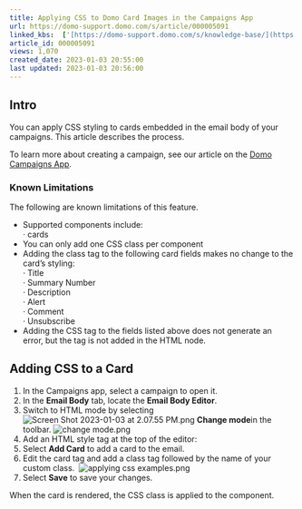 ```yaml
---
title: Applying CSS to Domo Card Images in the Campaigns App
url: https://domo-support.domo.com/s/article/000005091
linked_kbs:  ['[https://domo-support.domo.com/s/knowledge-base/](https://domo-support.domo.com/s/knowledge-base/)', '[https://domo-support.domo.com/s/](https://domo-support.domo.com/s/)', '[https://domo-support.domo.com/s/topic/0TO5w000000ZampGAC](https://domo-support.domo.com/s/topic/0TO5w000000ZampGAC)', '[https://domo-support.domo.com/s/topic/0TO5w000000Zan9GAC](https://domo-support.domo.com/s/topic/0TO5w000000Zan9GAC)', '[https://domo-support.domo.com/s/article/000005091](https://domo-support.domo.com/s/article/000005091)', '[https://domo-support.domo.com/s/topic/0TO5w000000Zan9GAC/available-apps](https://domo-support.domo.com/s/topic/0TO5w000000Zan9GAC/available-apps)', '[https://domo-support.domo.com/s/article/360043429933](https://domo-support.domo.com/s/article/360043429933)', '[https://domo-support.domo.com/s/article/360043429953](https://domo-support.domo.com/s/article/360043429953)', '[https://domo-support.domo.com/s/article/360042925494](https://domo-support.domo.com/s/article/360042925494)', '[https://domo-support.domo.com/s/article/360043429913](https://domo-support.domo.com/s/article/360043429913)', '[https://domo-support.domo.com/s/article/4408174643607](https://domo-support.domo.com/s/article/4408174643607)', '[https://domo-support.domo.com/s/login/](https://domo-support.domo.com/s/login/)']
article_id: 000005091
views: 1,070
created_date: 2023-01-03 20:55:00
last updated: 2023-01-03 20:56:00
---
```




Intro
-----


You can apply CSS styling to cards embedded in the email body of your campaigns. This article describes the process.


To learn more about creating a campaign, see our article on the [Domo Campaigns App](http://domo-support.domo.com/s/article/360042933494).


### Known Limitations


The following are known limitations of this feature.


* Supported components include:  
 · cards
* You can only add one CSS class per component
* Adding the class tag to the following card fields makes no change to the card's styling:  
 · Title  
 · Summary Number  
 · Description  
 · Alert  
 · Comment  
 · Unsubscribe
* Adding the CSS tag to the fields listed above does not generate an error, but the tag is not added in the HTML node.


Adding CSS to a Card
--------------------


1. In the Campaigns app, select a campaign to open it.
2. In the **Email Body** tab, locate the **Email Body Editor**.
3. Switch to HTML mode by selecting  ![Screen Shot 2023-01-03 at 2.07.55 PM.png](Screen Shot 2023-01-03 at 2.07.55 PM.png) **Change mode**in the toolbar.
 ![change mode.png](change mode.png)
4. Add an HTML style tag at the top of the editor: <style>
5. Inside the style tag, write your custom CSS class. Make sure to close the style tag: </style>
6. Select **Add Card** to add a card to the email.
7. Edit the card tag and add a class tag followed by the name of your custom class. 
 ![applying css examples.png](applying css examples.png)
8. Select **Save** to save your changes.


When the card is rendered, the CSS class is applied to the component. 

 